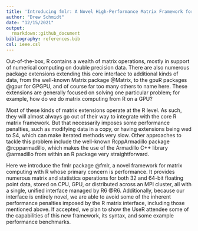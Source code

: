 ```yaml
---
title: 'Introducing fmlr: A Novel High-Performance Matrix Framework for R'
author: "Drew Schmidt"
date: "12/15/2021"
output:
  rmarkdown::github_document
bibliography: references.bib
csl: ieee.csl
---
```


Out-of-the-box, R contains a wealth of matrix operations, mostly in support of numerical computing on double precision data. There are also numerous package extensions extending this core interface to additional kinds of data, from the well-known Matrix package @Matrix, to the gpuR packages @gpur for GPGPU, and of course far too many others to name here. These extensions are generally focused on solving one particular problem; for example, how do we do matrix computing from R on a GPU?

Most of these kinds of matrix extensions operate at the R level. As such, they will almost always go out of their way to integrate with the core R matrix framework. But that necessarily imposes some performance penalties, such as modifying data in a copy, or having extensions being wed to S4, which can make iterated methods very slow. Other approaches to tackle this problem include the well-known RcppArmadillo package @rcpparmadillo, which makes the use of the Armadillo C++ library @armadillo from within an R package very straightforward. 

<!-- TODO bridge these paragraphs -->

Here we introduce the fmlr package @fmlr, a novel framework for matrix computing with R whose primary concern is performance. It provides numerous matrix and statistics operations for both 32 and 64-bit floating point data, stored on CPU, GPU, or distributed across an MPI cluster, all with a single, unified interface managed by R6 @R6. Additionally, because our interface is entirely novel, we are able to avoid some of the inherent performance penalties imposed by the R matrix interface, including those mentioned above. If accepted, we plan to show the UseR attendee some of the capabilities of this new framework, its syntax, and some example performance benchmarks.


<div id="refs"></div>